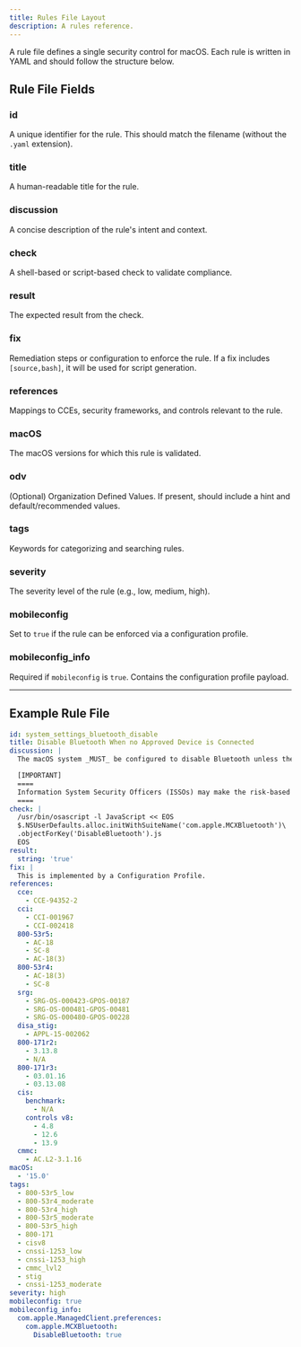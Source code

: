```yaml
---
title: Rules File Layout
description: A rules reference.
---
```


A rule file defines a single security control for macOS. Each rule is written in YAML and should follow the structure below.

## Rule File Fields

### id
A unique identifier for the rule. This should match the filename (without the `.yaml` extension).

### title
A human-readable title for the rule.

### discussion
A concise description of the rule's intent and context.

### check
A shell-based or script-based check to validate compliance.

### result
The expected result from the check.

### fix
Remediation steps or configuration to enforce the rule. If a fix includes `[source,bash]`, it will be used for script generation.

### references
Mappings to CCEs, security frameworks, and controls relevant to the rule.

### macOS
The macOS versions for which this rule is validated.

### odv
(Optional) Organization Defined Values. If present, should include a hint and default/recommended values.

### tags
Keywords for categorizing and searching rules.

### severity
The severity level of the rule (e.g., low, medium, high).

### mobileconfig
Set to `true` if the rule can be enforced via a configuration profile.

### mobileconfig_info
Required if `mobileconfig` is `true`. Contains the configuration profile payload.

---

## Example Rule File

```yaml
id: system_settings_bluetooth_disable
title: Disable Bluetooth When no Approved Device is Connected
discussion: |
  The macOS system _MUST_ be configured to disable Bluetooth unless there is an approved device connected.

  [IMPORTANT]
  ====
  Information System Security Officers (ISSOs) may make the risk-based decision not to disable Bluetooth, so as to maintain necessary functionality, but they are advised to first fully weigh the potential risks posed to their organization.
  ====
check: |
  /usr/bin/osascript -l JavaScript << EOS
  $.NSUserDefaults.alloc.initWithSuiteName('com.apple.MCXBluetooth')\
  .objectForKey('DisableBluetooth').js
  EOS
result:
  string: 'true'
fix: |
  This is implemented by a Configuration Profile.
references:
  cce:
    - CCE-94352-2
  cci:
    - CCI-001967
    - CCI-002418
  800-53r5:
    - AC-18
    - SC-8
    - AC-18(3)
  800-53r4:
    - AC-18(3)
    - SC-8
  srg:
    - SRG-OS-000423-GPOS-00187
    - SRG-OS-000481-GPOS-00481
    - SRG-OS-000480-GPOS-00228
  disa_stig:
    - APPL-15-002062
  800-171r2:
    - 3.13.8
    - N/A
  800-171r3:
    - 03.01.16
    - 03.13.08
  cis:
    benchmark:
      - N/A
    controls v8:
      - 4.8
      - 12.6
      - 13.9
  cmmc:
    - AC.L2-3.1.16
macOS:
  - '15.0'
tags:
  - 800-53r5_low
  - 800-53r4_moderate
  - 800-53r4_high
  - 800-53r5_moderate
  - 800-53r5_high
  - 800-171
  - cisv8
  - cnssi-1253_low
  - cnssi-1253_high
  - cmmc_lvl2
  - stig
  - cnssi-1253_moderate
severity: high
mobileconfig: true
mobileconfig_info:
  com.apple.ManagedClient.preferences:
    com.apple.MCXBluetooth:
      DisableBluetooth: true
```
